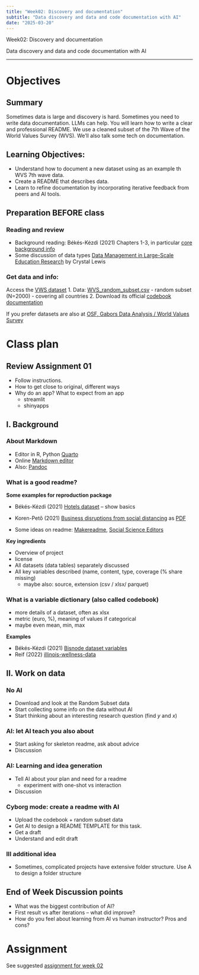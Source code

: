 ```yaml
---
title: "Week02: Discovery and documentation"
subtitle: "Data discovery and data and code documentation with AI"
date: "2025-03-20"
---
```


::: {.hero-section}
::: {.container}
::: {.hero-title}
Week02: Discovery and documentation
:::
::: {.hero-subtitle}
Data discovery and data and code documentation with AI
:::
:::
:::


---


# Objectives 

## Summary

Sometimes data is large and discovery is hard. Sometimes you need to write data documentation. LLMs can help. You will learn how to write a clear and professional README. We use a cleaned subset of the 7th Wave of the World Values Survey (WVS). We'll also talk some tech on documentation. 

## Learning Objectives:

* Understand how to document a new dataset using as an example th WVS 7th wave data.
* Create a README that describes data.
* Learn to refine documentation by incorporating iterative feedback from peers and AI tools.

## Preparation BEFORE class

### Reading and review

* Background reading: Békés-Kézdi (2021) Chapters 1-3, in particular [core background info](/week02/assets/da-background.html) 
* Some discussion of data types [Data Management in Large-Scale Education Research](https://datamgmtinedresearch.com/structure) by Crystal Lewis

  
### Get data and info: 

Access the [VWS dataset](/data/VWS)
1. Data: [WVS_random_subset.csv](/data/VWS/WVS_random_subset2000.csv) - random subset (N=2000) - covering all countries
2. Download its official [codebook documentation](/data/VWS/codebook.pdf) 

If you prefer datasets are also at [OSF, Gabors Data Analysis / World Values Survey](https://osf.io/mfd6s/)

# Class plan 

## Review Assignment 01

* Follow instructions.
* How to get close to original, different ways
* Why do an app? What to expect from an app
  * streamlit
  * shinyapps 

## I. Background

### About Markdown

* Editor in R, Python [Quarto](https://quarto.org/)
* Online [Markdown editor](https://jbt.github.io/markdown-editor/)
* Also: [Pandoc](https://pandoc.org/) 

### What is a good readme?

**Some examples for reproduction package**

* Békés-Kézdi (2021) [Hotels dataset](https://gabors-data-analysis.com/datasets/hotels-europe/) -- show basics
* Koren-Pető (2021) [Business disruptions from social distancing](https://zenodo.org/records/4016325/preview/README.md?include_deleted=0) as [PDF](https://zenodo.org/records/4016325/files/README.pdf?download=1)

* Some ideas on readme:  [Makereadme](https://www.makeareadme.com/), [Social Science Editors](https://social-science-data-editors.github.io/template_README/)


**Key ingredients**

* Overview of project
* license 
* All datasets (data tables) separately discussed
* All key variables described (name, content, type, coverage (% share missing)
  * maybe also: source, extension (csv / xlsx/ parquet)

### What is a variable dictionary (also called codebook)

* more details of a dataset, often as xlsx
* metric (euro, %), meaning of values if categorical
* maybe even mean, min, max

**Examples**

* Békés-Kézdi (2021) [Bisnode dataset variables](https://osf.io/9a3t4)
* Reif (2022) [illinois-wellness-data](https://github.com/reifjulian/illinois-wellness-data/blob/master/data/codebooks/firm_admin.codebook.txt)

## II. Work on data

### No AI

* Download and look at the Random Subset data
* Start collecting some info on the data without AI
* Start thinking about an interesting research question (find $y$ and $x$)

### AI: let AI teach you also about

* Start asking for skeleton readme, ask about advice 
* Discussion

### AI: Learning and idea generation

* Tell AI about your plan and need for a readme
  * experiment with one-shot vs interaction
* Discussion


### Cyborg mode: create a readme with AI

* Upload the codebook + random subset data
* Get AI to design a README TEMPLATE for this task. 
* Get a draft
* Understand and edit draft

### III additional idea

* Sometimes, complicated projects have extensive folder structure. Use A to design a folder structure

## End of Week Discussion points

* What was the biggest contribution of AI?
* First result vs after iterations -- what did improve? 
* How do you feel about learning from AI vs human instructor? Pros and cons?


# Assignment

See suggested [assignment for week 02](/assignments/assignment_02.html)